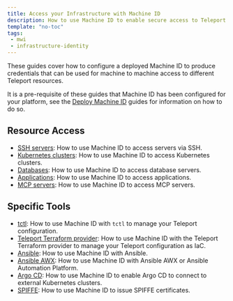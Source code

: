 ```yaml
---
title: Access your Infrastructure with Machine ID
description: How to use Machine ID to enable secure access to Teleport resources.
template: "no-toc"
tags:
 - mwi
 - infrastructure-identity
---
```


These guides cover how to configure a deployed Machine ID to produce credentials
that can be used for machine to machine access to different Teleport resources.

It is a pre-requisite of these guides that Machine ID has been configured for
your platform, see the [Deploy Machine ID](../deployment/deployment.mdx) guides for information
on how to do so.

## Resource Access

- [SSH servers](ssh.mdx): How to use Machine ID to access servers via SSH.
- [Kubernetes clusters](kubernetes.mdx): How to use Machine ID to access Kubernetes clusters.
- [Databases](databases.mdx): How to use Machine ID to access database servers.
- [Applications](applications.mdx): How to use Machine ID to access applications.
- [MCP servers](mcp.mdx): How to use Machine ID to access MCP servers.

## Specific Tools

- [tctl](tctl.mdx): How to use Machine ID with `tctl` to manage your Teleport configuration.
- [Teleport Terraform provider](../../../zero-trust-access/infrastructure-as-code/terraform-provider/dedicated-server.mdx): How to use Machine ID with the Teleport Terraform provider to manage your Teleport configuration as IaC.
- [Ansible](ansible.mdx): How to use Machine ID with Ansible.
- [Ansible AWX](ansible-awx.mdx): How to use Machine ID with Ansible AWX or
  Ansible Automation Platform.
- [Argo CD](argocd.mdx): How to use Machine ID to enable Argo CD to connect to external Kubernetes clusters.
- [SPIFFE](../../workload-identity/getting-started.mdx): How to use Machine ID to issue SPIFFE certificates.
